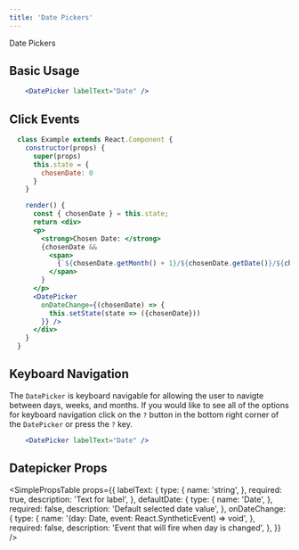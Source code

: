 ```yaml
---
title: 'Date Pickers'
---
```



<DocsHeading to="/design/date-pickers/" type="design">
  Date Pickers
</DocsHeading>

## Basic Usage

```.jsx
    <DatePicker labelText="Date" />
```

## Click Events

```.jsx
  class Example extends React.Component {
    constructor(props) {
      super(props)
      this.state = {
        chosenDate: 0
      }
    }

    render() {
      const { chosenDate } = this.state;
      return <div>
      <p>
        <strong>Chosen Date: </strong>
        {chosenDate &&
          <span>
            {`${chosenDate.getMonth() + 1}/${chosenDate.getDate()}/${chosenDate.getFullYear()}`}
          </span>
        }
      </p>
      <DatePicker
        onDateChange={(chosenDate) => {
          this.setState(state => ({chosenDate}))
        }} />
      </div>
    }
  }
```

## Keyboard Navigation

The `DatePicker` is keyboard navigable for allowing the user to navigte between days, weeks, and months. If you would like to see all of the options for keyboard navigation click on the `?` button in the bottom right corner of the `DatePicker` or press the `?` key.

```.jsx
    <DatePicker labelText="Date" />
```

## Datepicker Props

<SimplePropsTable
  props={{
    labelText: {
      type: {
        name: 'string',
      },
      required: true,
      description: 'Text for label',
    },
    defaultDate: {
      type: {
        name: 'Date',
      },
      required: false,
      description: 'Default selected date value',
    },
    onDateChange: {
      type: {
        name: '(day: Date, event: React.SyntheticEvent) => void',
      },
      required: false,
      description: 'Event that will fire when day is changed',
    },
  }}
/>

